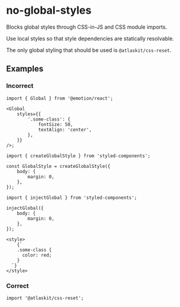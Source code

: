 # no-global-styles

Blocks global styles through CSS-in-JS and CSS module imports.

Use local styles so that style dependencies are statically resolvable.

The only global styling that should be used is `@atlaskit/css-reset`.

## Examples

### Incorrect

```tsx
import { Global } from '@emotion/react';

<Global
	styles={{
		'.some-class': {
			fontSize: 50,
			textAlign: 'center',
		},
	}}
/>;
```

```tsx
import { createGlobalStyle } from 'styled-components';

const GlobalStyle = createGlobalStyle({
	body: {
		margin: 0,
	},
});
```

```tsx
import { injectGlobal } from 'styled-components';

injectGlobal({
	body: {
		margin: 0,
	},
});
```

```tsx
<style>
	{`
    .some-class {
      color: red;
    }
  `}
</style>
```

### Correct

```tsx
import '@atlaskit/css-reset';
```
